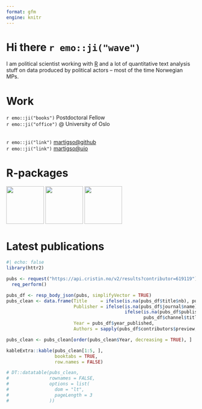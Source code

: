 ```yaml
---
format: gfm
engine: knitr
---
```

# Hi there `r emo::ji("wave")`

I am political scientist working with [R](https://www.r-project.org/)
and a lot of quantitative text analysis stuff on data produced by
political actors – most of the time Norwegian MPs.

# Work

`r emo::ji("books")` Postdoctoral Fellow</br> `r emo::ji("office")` @ University of Oslo</br></br>

`r emo::ji("link")` [martigso@github](https://martigso.github.io)</br> `r emo::ji("link")`
[martigso@uio](https://www.sv.uio.no/isv/english/people/aca/martigso/index.html)

# R-packages

[<img
src="https://github.com/martigso/stortingscrape/blob/master/man/figures/stortingscrape.png?raw=true"
width="100" />](https://github.com/martigso/stortingscrape) [<img
src="https://github.com/martigso/NorSentLex/blob/main/man/figures/norsentlex.png?raw=true"
width="100" />](https://github.com/martigso/NorSentLex) [<img
src="https://github.com/martigso/noRc/blob/master/inst/figures/noRc.png?raw=true"
width="100" />](https://github.com/martigso/noRc)

# Latest publications

```r
#| echo: false
library(httr2)

pubs <- request("https://api.cristin.no/v2/results?contributor=619119") |> 
  req_perform()

pubs_df <- resp_body_json(pubs, simplifyVector = TRUE)
pubs_clean <- data.frame(Title     = ifelse(is.na(pubs_df$title$nb), pubs_df$title$en, pubs_df$title$nb),
                         Publisher = ifelse(is.na(pubs_df$journal$name) == FALSE, pubs_df$journal$name,
                                            ifelse(is.na(pubs_df$publisher$name) == FALSE, pubs_df$publisher$name,
                                                   pubs_df$channel$title)),
                         Year = pubs_df$year_published,
                         Authors = sapply(pubs_df$contributors$preview, \(x) paste0(gsub(" G\\.", "", x$first_name), " ", x$surname, collapse = ", ")))

pubs_clean <- pubs_clean[order(pubs_clean$Year, decreasing = TRUE), ]

kableExtra::kable(pubs_clean[1:5, ], 
                  booktabs = TRUE,
                  row.names = FALSE)

# DT::datatable(pubs_clean,
#               rownames = FALSE,
#               options = list(
#                 dom = "lt",
#                 pageLength = 3
#               ))

```

